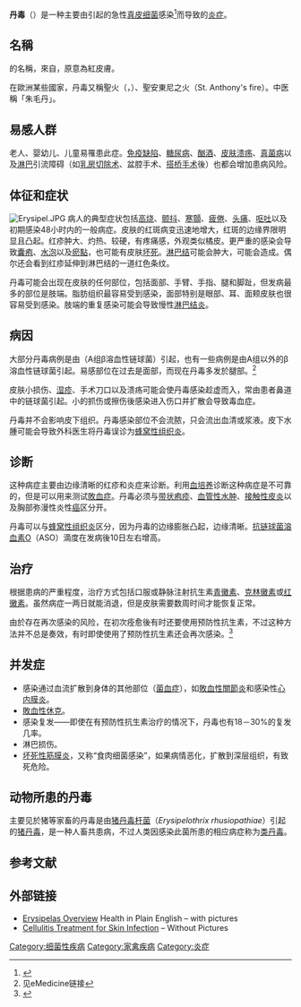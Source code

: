 {{refimprove|time=2013-11-24T11:28:57+00:00}}
{{NoteTA|G1=ME}}
{{medical}}
{{Infobox medical condition
| Name = 丹毒
| Image = Facial erysipelas.jpg
| Caption = 因感染链球菌而造成的面部丹毒
| DiseasesDB = 4428
| ICD10 = {{ICD10|A|46|0|a|30}}
| ICD9 = {{ICD9|035}}
| ICDO = 
| OMIM = 
| MedlinePlus = 000618
| eMedicineSubj = derm
| eMedicineTopic = 129
| MeshID = D004886
}}

'''丹毒'''（{{lang-en|Erysipelas}}）是一种主要由{{le|A组β溶血性链球菌|Group A β-hemolytic streptococci}}引起的急性[[真皮|真皮]][[细菌|细菌]]感染<ref>{{DorlandsDict|three/000036667|erysipelas}}</ref>而导致的[[炎症|炎症]]。

==名稱==
{{lang-en|Erysipelas}}的名稱，來自{{lang-gr| ἐρυσίπελας}}，原意為紅皮膚。

在歐洲某些國家，丹毒又稱聖火（{{lang-la|Ignis sacer}}，{{lang-en|holy fire}}）、聖安東尼之火（St. Anthony's fire）。中医稱「朱毛丹」。

==易感人群==
老人、婴幼儿、儿童易罹患此症。[[免疫缺陷|免疫缺陷]]、[[糖尿病|糖尿病]]、[[酗酒|酗酒]]、[[皮肤溃疡|皮肤溃疡]]、[[真菌病|真菌病]]以及[[淋巴结|淋巴]]引流障碍（如[[乳房切除术|乳房切除术]]、盆腔手术、[[搭桥手术|搭桥手术]]後）也都会增加患病风险。

==体征和症状==
[[File:Erysipel.JPG|thumb]]
病人的典型症状包括[[高烧|高烧]]、[[颤抖|颤抖]]、[[寒顫|寒顫]]、[[疲倦|疲倦]]、[[头痛|头痛]]、[[呕吐|呕吐]]以及初期感染48小时内的一般病症。皮肤的红斑病变迅速地增大，红斑的边缘界限明显且凸起。红疹肿大、灼热、较硬，有疼痛感，外观类似橘皮。更严重的感染会导致[[囊疱|囊疱]]、[[水泡|水泡]]以及[[瘀點|瘀點]]，也可能有皮肤[[坏死|坏死]]。[[淋巴结|淋巴结]]可能会肿大，可能会造成{{le|淋巴水肿|Lymphedema}}。偶尔还会看到红疹延伸到淋巴结的一道红色条纹。

丹毒可能会出现在皮肤的任何部位，包括面部、手臂、手指、腿和脚趾，但发病最多的部位是肢端。脂肪组织最容易受到感染，面部特别是眼部、耳、面颊皮肤也很容易受到感染。肢端的重复感染可能会导致慢性[[淋巴结炎|淋巴结炎]]。

==病因==
大部分丹毒病例是由{{le|化膿性鏈球菌|Streptococcus pyrogens}}（A组β溶血性链球菌）引起，也有一些病例是由A组以外的β溶血性链球菌引起。易感部位在过去是面部，而现在丹毒多发於腿部。<ref>见eMedicine链接</ref> 

皮肤小损伤、[[湿疹|湿疹]]、手术刀口以及溃疡可能会使丹毒感染趁虚而入，常由患者鼻道中的链球菌引起。小的抓伤或擦伤後感染进入伤口并扩散会导致毒血症。

丹毒并不会影响皮下组织。丹毒感染部位不会流脓，只会流出血清或浆液。皮下水腫可能会导致外科医生将丹毒误诊为[[蜂窝性组织炎|蜂窝性组织炎]]。

==诊断==
这种病症主要由边缘清晰的红疹和炎症来诊断。利用[[血培养|血培养]]诊断这种病症是不可靠的，但是可以用来测试[[敗血症|敗血症]]。丹毒必须与[[带状疱疹|带状疱疹]]、[[血管性水肿|血管性水肿]]、[[接触性皮炎|接触性皮炎]]以及胸部弥漫性炎性[[癌|癌]]区分开。

丹毒可以与[[蜂窝性组织炎|蜂窝性组织炎]]区分，因为丹毒的边缘膨胀凸起，边缘清晰。[[抗链球菌溶血素O|抗链球菌溶血素O]]（ASO）滴度在发病後10日左右增高。

==治疗==
根据患病的严重程度，治疗方式包括口服或静脉注射抗生素[[青黴素|青黴素]]、[[克林黴素|克林黴素]]或[[红黴素|红黴素]]。虽然病症一两日就能消退，但是皮肤需要数周时间才能恢复正常。

由於存在再次感染的风险，在初次痊愈後有时还要使用预防性抗生素，不过这种方法并不总是奏效，有时即使使用了预防性抗生素还会再次感染。<ref name="pmid17387234">{{Cite journal|title=Recurrent erysipelas despite antibiotic prophylaxis: an analysis from case studies|url=https://pubmed.ncbi.nlm.nih.gov/17387234/|last=Koster|first=J. B.|last2=Kullberg|first2=B. J.|date=2007-03|journal=The Netherlands Journal of Medicine|issue=3|volume=65|pages=89–94|issn=0300-2977|pmid=17387234|last3=van der Meer|first3=J. W. M.|access-date=2020-09-09|archive-date=2021-07-02|archive-url=https://web.archive.org/web/20210702002649/https://pubmed.ncbi.nlm.nih.gov/17387234/}}</ref>

==并发症==
*感染通过血流扩散到身体的其他部位（[[菌血症|菌血症]]），如[[敗血性關節炎|敗血性關節炎]]和感染性[[心内膜炎|心内膜炎]]。
*[[敗血性休克|敗血性休克]]。
*感染复发——即使在有预防性抗生素治疗的情况下，丹毒也有18－30%的复发几率。
*淋巴损伤。
*[[坏死性筋膜炎|坏死性筋膜炎]]，又称“食肉细菌感染”，如果病情恶化，扩散到深层组织，有致死危险。

==动物所患的丹毒==
主要见於猪等家畜的丹毒是由[[猪丹毒杆菌|猪丹毒杆菌]]（''Erysipelothrix rhusiopathiae''）引起的[[猪丹毒|猪丹毒]]，是一种人畜共患病，不过人类因感染此菌所患的相应病症称为[[类丹毒|类丹毒]]。

== 参考文献 ==
{{Reflist}}

==外部链接==
{{Medical resources
|  DiseasesDB     = 4428 
|  ICD10          = {{ICD10|A|46|x|a|30}} 
|  ICD9           = {{ICD9|035}}  
|  ICDO           =  
|  OMIM           =  
|  MedlinePlus    = 000618 
|  eMedicineSubj  = derm 
|  eMedicineTopic = 129 
|  MeshID         = D004886
}}
{{Commons category|Erysipelas}}
*[http://www.healthinplainenglish.com/health/skin/erysipelas/index.htm Erysipelas Overview]{{Wayback|url=http://www.healthinplainenglish.com/health/skin/erysipelas/index.htm |date=20200220002017 }} Health in Plain English – with pictures
*[https://web.archive.org/web/20110623011743/http://cellulitistreatmentnow.com/ Cellulitis Treatment for Skin Infection ] – Without Pictures

{{Gram-positive firmicutes diseases}}
{{tsl|en|Template:Bacterial cutaneous infections}}

[[Category:细菌性疾病|Category:细菌性疾病]]
[[Category:家禽疾病|Category:家禽疾病]]
[[Category:炎症|Category:炎症]]